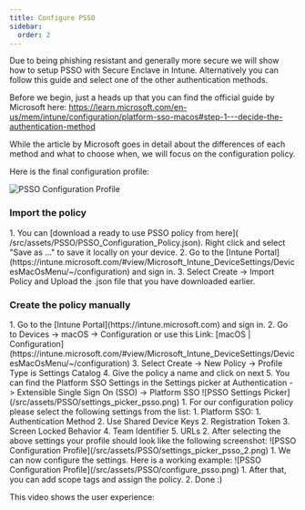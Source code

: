 ```yaml
---
title: Configure PSSO
sidebar:
  order: 2
---
```




<Aside>
Due to being phishing resistant and generally more secure we will show how to setup PSSO with Secure Enclave in Intune. Alternatively you can follow this guide and select one of the other authentication methods.
</Aside>

Before we begin, just a heads up that you can find the official guide by Microsoft here: https://learn.microsoft.com/en-us/mem/intune/configuration/platform-sso-macos#step-1---decide-the-authentication-method

While the article by Microsoft goes in detail about the differences of each method and what to choose when, we will focus on the configuration policy.

Here is the final configuration profile:

![PSSO Configuration Profile](/src/assets/PSSO/configure_psso.png)

### Import the policy

<Steps>
1. You can [download a ready to use PSSO policy from here]( /src/assets/PSSO/PSSO_Configuration_Policy.json). Right click and select "Save as ..." to save it locally on your device.
2. Go to the [Intune Portal](https://intune.microsoft.com/#view/Microsoft_Intune_DeviceSettings/DevicesMacOsMenu/~/configuration) and sign in.
3. Select Create -> Import Policy and Upload the .json file that you have downloaded earlier.
</Steps>

### Create the policy manually

<Steps>
1. Go to the [Intune Portal](https://intune.microsoft.com) and sign in.
2. Go to Devices -> macOS -> Configuration or use this Link: [macOS | Configuration](https://intune.microsoft.com/#view/Microsoft_Intune_DeviceSettings/DevicesMacOsMenu/~/configuration)
3. Select Create -> New Policy -> Profile Type is Settings Catalog
4. Give the policy a name and click on next
5. You can find the Platform SSO Settings in the Settings picker at Authentication -> Extensible Single Sign On (SSO) -> Platform SSO
![PSSO Settings Picker](/src/assets/PSSO/settings_picker_psso.png)
1. For our configuration policy please select the following settings from the list:
   1. Platform SSO:
      1. Authentication Method
      2. Use Shared Device Keys
   2. Registration Token
   3. Screen Locked Behavior
   4. Team Identifier
   5. URLs
2. After selecting the above settings your profile should look like the following screenshot:
![PSSO Configuration Profile](/src/assets/PSSO/settings_picker_psso_2.png)
1. We can now configure the settings. Here is a working example:
![PSSO Configuration Profile](/src/assets/PSSO/configure_psso.png)
1. After that, you can add scope tags and assign the policy.
2.  Done :)
</Steps>

This video shows the user experience:

<YouTube id="goccqHf4QS4" />